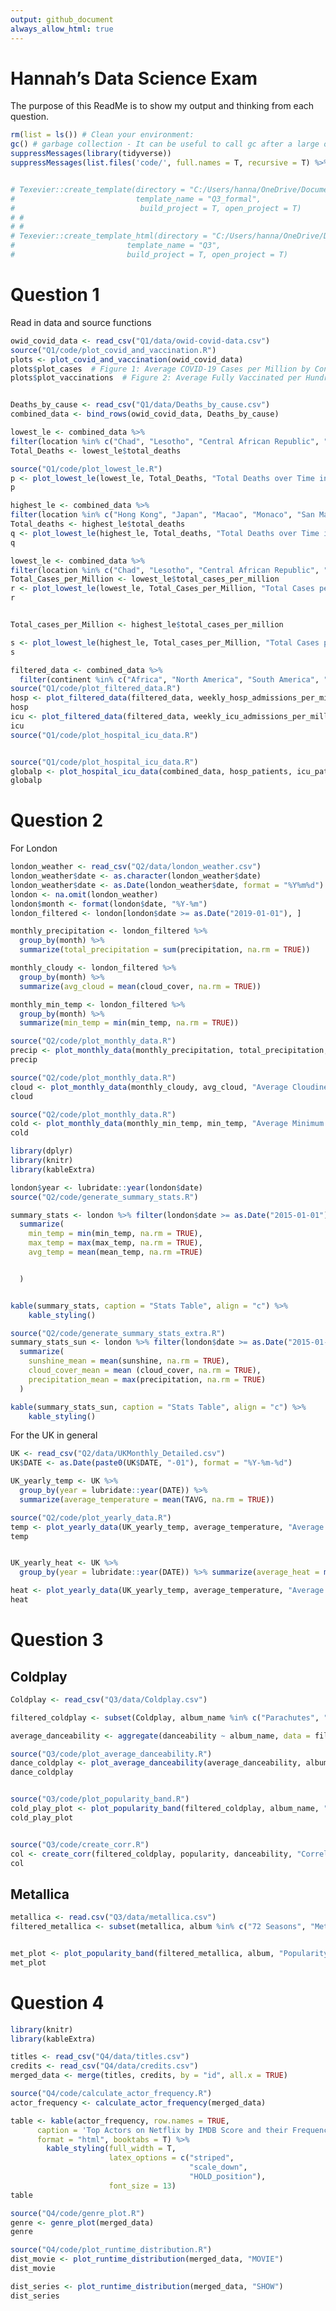 ```yaml
---
output: github_document
always_allow_html: true
---
```


# Hannah's Data Science Exam

The purpose of this ReadMe is to show my output and thinking from each question.


```r

rm(list = ls()) # Clean your environment:
gc() # garbage collection - It can be useful to call gc after a large object has been removed, as this may prompt R to return memory to the operating system.
suppressMessages(library(tidyverse))
suppressMessages(list.files('code/', full.names = T, recursive = T) %>% .[grepl('.R', .)] %>% as.list() %>% walk(~source(.)))


# Texevier::create_template(directory = "C:/Users/hanna/OneDrive/Documents/Data Science/21082022/",
#                           template_name = "Q3_formal",
#                            build_project = T, open_project = T)
# # 
# # 
# Texevier::create_template_html(directory = "C:/Users/hanna/OneDrive/Documents/Data Science/21082022/",
#                         template_name = "Q3",
#                         build_project = T, open_project = T)
```

# Question 1

Read in data and source functions
```r
owid_covid_data <- read_csv("Q1/data/owid-covid-data.csv")
source("Q1/code/plot_covid_and_vaccination.R")
plots <- plot_covid_and_vaccination(owid_covid_data)
plots$plot_cases  # Figure 1: Average COVID-19 Cases per Million by Continent over Time
plots$plot_vaccinations  # Figure 2: Average Fully Vaccinated per Hundred


Deaths_by_cause <- read_csv("Q1/data/Deaths_by_cause.csv")
combined_data <- bind_rows(owid_covid_data, Deaths_by_cause)

lowest_le <- combined_data %>%
filter(location %in% c("Chad", "Lesotho", "Central African Republic", "Nigeria", "Sierra Leone"))
Total_Deaths <- lowest_le$total_deaths

source("Q1/code/plot_lowest_le.R")
p <- plot_lowest_le(lowest_le, Total_Deaths, "Total Deaths over Time in Regions with Lowest LE")
p

highest_le <- combined_data %>%
filter(location %in% c("Hong Kong", "Japan", "Macao", "Monaco", "San Marino"))
Total_deaths <- highest_le$total_deaths
q <- plot_lowest_le(highest_le, Total_deaths, "Total Deaths over Time in Regions with Highest LE")
q

lowest_le <- combined_data %>%
filter(location %in% c("Chad", "Lesotho", "Central African Republic", "Nigeria", "Sierra Leone"))
Total_Cases_per_Million <- lowest_le$total_cases_per_million
r <- plot_lowest_le(lowest_le, Total_Cases_per_Million, "Total Cases per Million over Time in Regions with Lowest LE")
r


Total_cases_per_Million <- highest_le$total_cases_per_million

s <- plot_lowest_le(highest_le, Total_cases_per_Million, "Total Cases per Million over Time in Regions with Highest LE")
s

filtered_data <- combined_data %>%
  filter(continent %in% c("Africa", "North America", "South America", "Asia", "Europe"))
source("Q1/code/plot_filtered_data.R")
hosp <- plot_filtered_data(filtered_data, weekly_hosp_admissions_per_million)
hosp
icu <- plot_filtered_data(filtered_data, weekly_icu_admissions_per_million)
icu
source("Q1/code/plot_hospital_icu_data.R")


source("Q1/code/plot_hospital_icu_data.R")
globalp <- plot_hospital_icu_data(combined_data, hosp_patients, icu_patients)
globalp

```

# Question 2

For London
```r

london_weather <- read_csv("Q2/data/london_weather.csv")
london_weather$date <- as.character(london_weather$date)
london_weather$date <- as.Date(london_weather$date, format = "%Y%m%d")
london <- na.omit(london_weather)
london$month <- format(london$date, "%Y-%m")
london_filtered <- london[london$date >= as.Date("2019-01-01"), ]

monthly_precipitation <- london_filtered %>%
  group_by(month) %>%
  summarize(total_precipitation = sum(precipitation, na.rm = TRUE))

monthly_cloudy <- london_filtered %>%
  group_by(month) %>%
  summarize(avg_cloud = mean(cloud_cover, na.rm = TRUE))

monthly_min_temp <- london_filtered %>%
  group_by(month) %>%
  summarize(min_temp = min(min_temp, na.rm = TRUE))

source("Q2/code/plot_monthly_data.R")
precip <- plot_monthly_data(monthly_precipitation, total_precipitation, " Total Precipitation")
precip

source("Q2/code/plot_monthly_data.R")
cloud <- plot_monthly_data(monthly_cloudy, avg_cloud, "Average Cloudiness")
cloud

source("Q2/code/plot_monthly_data.R")
cold <- plot_monthly_data(monthly_min_temp, min_temp, "Average Minimum Temp")
cold

```

```r
library(dplyr)
library(knitr)
library(kableExtra)

london$year <- lubridate::year(london$date)
source("Q2/code/generate_summary_stats.R")

summary_stats <- london %>% filter(london$date >= as.Date("2015-01-01"), ) %>%  group_by(year) %>%
  summarize(
    min_temp = min(min_temp, na.rm = TRUE),
    max_temp = max(max_temp, na.rm = TRUE),
    avg_temp = mean(mean_temp, na.rm =TRUE)


  )


kable(summary_stats, caption = "Stats Table", align = "c") %>%
    kable_styling()

source("Q2/code/generate_summary_stats_extra.R")
summary_stats_sun <- london %>% filter(london$date >= as.Date("2015-01-01"), ) %>%  group_by(year) %>%
  summarize(
    sunshine_mean = mean(sunshine, na.rm = TRUE),
    cloud_cover_mean = mean (cloud_cover, na.rm = TRUE),
    precipitation_mean = max(precipitation, na.rm = TRUE)
  )

kable(summary_stats_sun, caption = "Stats Table", align = "c") %>%
    kable_styling()


```


For the UK in general
```r

UK <- read_csv("Q2/data/UKMonthly_Detailed.csv")
UK$DATE <- as.Date(paste0(UK$DATE, "-01"), format = "%Y-%m-%d")

UK_yearly_temp <- UK %>%
  group_by(year = lubridate::year(DATE)) %>%
  summarize(average_temperature = mean(TAVG, na.rm = TRUE))

source("Q2/code/plot_yearly_data.R")
temp <- plot_yearly_data(UK_yearly_temp, average_temperature, "Average Temperature", "Yearly Average Temperature in UK")
temp


UK_yearly_heat <- UK %>%
  group_by(year = lubridate::year(DATE)) %>% summarize(average_heat = mean(HTDD, na.rm = TRUE))

heat <- plot_yearly_data(UK_yearly_temp, average_temperature, "Average Number of Heating Days", "Yearly Average Number of Heating Days in UK")
heat

```

# Question 3

## Coldplay

```r
Coldplay <- read_csv("Q3/data/Coldplay.csv")

filtered_coldplay <- subset(Coldplay, album_name %in% c("Parachutes", "A Rush of Blood to the Head", "X&Y", "Viva La Vida or Death and All His Friends", "Mylo Xyloto", "Ghost Stories", "A Head Full of Dreams", "Love in Tokyo", "Everyday Life", "Music Of The Spheres"))

average_danceability <- aggregate(danceability ~ album_name, data = filtered_coldplay, FUN = mean)

source("Q3/code/plot_average_danceability.R")
dance_coldplay <- plot_average_danceability(average_danceability, album_name)
dance_coldplay


source("Q3/code/plot_popularity_band.R")
cold_play_plot <- plot_popularity_band(filtered_coldplay, album_name, "Popularity per ColdPlay Album")
cold_play_plot


source("Q3/code/create_corr.R")
col <- create_corr(filtered_coldplay, popularity, danceability, "Correlation between danceability and popularity")
col

```

## Metallica

```r
metallica <- read.csv("Q3/data/metallica.csv")
filtered_metallica <- subset(metallica, album %in% c("72 Seasons", "Metallica", "Master Of Puppets (Remastered)", "...And Justice For All", "Kill Em All (Remastered)", "Ride The Lightning (Remastered)", "Death Magnetic", "Garage Inc.", "HardwiredTo Self-Destruct", "Load"))


met_plot <- plot_popularity_band(filtered_metallica, album, "Popularity per Metallica Album")
met_plot
```

# Question 4

```r
library(knitr)
library(kableExtra)

titles <- read_csv("Q4/data/titles.csv")
credits <- read_csv("Q4/data/credits.csv")
merged_data <- merge(titles, credits, by = "id", all.x = TRUE)

source("Q4/code/calculate_actor_frequency.R")
actor_frequency <- calculate_actor_frequency(merged_data)

table <- kable(actor_frequency, row.names = TRUE,
      caption = 'Top Actors on Netflix by IMDB Score and their Frequency in Netflix titles',
      format = "html", booktabs = T) %>%
        kable_styling(full_width = T,
                      latex_options = c("striped",
                                        "scale_down",
                                        "HOLD_position"),
                      font_size = 13)
table

source("Q4/code/genre_plot.R")
genre <- genre_plot(merged_data)
genre

source("Q4/code/plot_runtime_distribution.R")
dist_movie <- plot_runtime_distribution(merged_data, "MOVIE")
dist_movie

dist_series <- plot_runtime_distribution(merged_data, "SHOW")
dist_series

```

